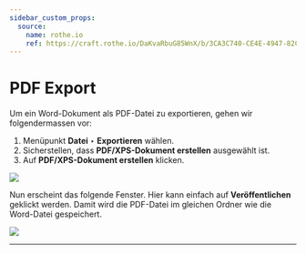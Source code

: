```yaml
---
sidebar_custom_props:
  source:
    name: rothe.io
    ref: https://craft.rothe.io/DaKvaRbuG85WnX/b/3CA3C740-CE4E-4947-82CE-23FE1B81530E/3.3-%E2%80%94-PDF-exportieren
---
```


# PDF Export
Um ein Word-Dokument als PDF-Datei zu exportieren, gehen wir folgendermassen vor:

1. Menüpunkt __Datei__ ‣ __Exportieren__ wählen.
2. Sicherstellen, dass __PDF/XPS-Dokument erstellen__ ausgewählt ist.
3. Auf __PDF/XPS-Dokument erstellen__ klicken.

![](img/word-export-pdf-1.jpg)

Nun erscheint das folgende Fenster. Hier kann einfach auf __Veröffentlichen__ geklickt werden. Damit wird die PDF-Datei im gleichen Ordner wie die Word-Datei gespeichert.

![](img/word-export-pdf-2.jpg)

---